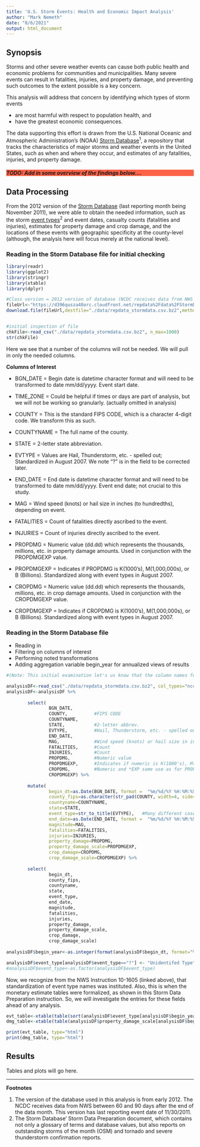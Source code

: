 ```yaml
---
title: 'U.S. Storm Events: Health and Economic Impact Analysis'
author: "Mark Nemeth"
date: "8/6/2021"
output: html_document
---
```


## Synopsis

Storms and other severe weather events can cause both public health and economic problems for communities and municipalities. Many severe events can result in fatalities, injuries, and property damage, and preventing such outcomes to the extent possible is a key concern.

This analysis will address that concern by identifying which types of storm events    

* are most harmful with respect to population health, and  
* have the greatest economic consequences.  

The data supporting this effort is drawn from the U.S. National Oceanic and Atmospheric Administration's (NOAA) [Storm Database][1]<sup>1</sup>, a repository that tracks the characteristics of major storms and weather events in the United States, such as when and where they occur, and estimates of any fatalities, injuries, and property damage.

<h5 style="background-color:rgb(255, 99, 71);">TODO: Add in some overview of the findings below....</h5>  

## Data Processing

From the 2012 version of the [Storm Database][1] (last reporting month being November 2011), we were able to obtain the needed information, such as the storm [event types][2]<sup>2</sup> and event dates, casualty counts (fatalities and injuries), estimates for property damage and crop damage, and the locations of these events with geographic specificity at the county-level (although, the analysis here will focus merely at the national level).  

### Reading in the Storm Database file for initial checking  

```r
library(readr)
library(ggplot2)
library(stringr)
library(xtable)
library(dplyr)
```
```r

#Class version = 2012 version of database (NCDC receives data from NWS between 60 and 90 days after the end of the data month.)
fileUrl<-"https://d396qusza40orc.cloudfront.net/repdata%2Fdata%2FStormData.csv.bz2"
download.file(fileUrl,destfile="./data/repdata_stormdata.csv.bz2",method="curl")


#initial inspection of file
chkFile<-read_csv("./data/repdata_stormdata.csv.bz2", n_max=1000)
str(chkFile)

```

Here we see that a number of the columns will not be needed.  We will pull in only the needed columns.  
  
**Columns of Interest**  
  
* BGN_DATE                = Begin date is datetime character format and will need to be transformed to date mm/dd/yyyy.  Event start date.  
* TIME_ZONE               = Could be helpful if times or days are part of analysis, but we will not be working so granularly. (actually omitted in analysis)   
* COUNTY                  = This is the standard FIPS CODE, which is a character 4-digit code.  We transform this as such.  
* COUNTYNAME              = The full name of the county.  
* STATE                   = 2-letter state abbreviation.  
* EVTYPE                  = Values are Hail, Thunderstorm, etc. - spelled out; Standardized in August 2007.  We note "?" is in the field to be corrected later.  
* END_DATE                = End date is datetime character format and will need to be transformed to date mm/dd/yyyy. Event end date; not crucial to this study.   
* MAG                     = Wind speed (knots) or hail size in inches (to hundredths), depending on event.  
* FATALITIES              = Count of fatalities directly ascribed to the event.   
* INJURIES                = Count of injuries directly ascribed to the event.    
* PROPDMG                 = Numeric value (dd.dd) which represents the thousands, millions, etc. in property damage amounts. Used in conjunction with the PROPDMGEXP value.    
  
* PROPDMGEXP              = Indicates if PROPDMG is K(1000's), M(1,000,000s), or B (Billions). Standardized along with event types in August 2007.   
* CROPDMG                 = Numeric value (dd.dd) which represents the thousands, millions, etc. in crop damage  amounts. Used in conjunction with the CROPDMGEXP value.  
  
* CROPDMGEXP              =  Indicates if CROPDMG is K(1000's), M(1,000,000s), or B (Billions).  Standardized along with event types in August 2007.  

  
### Reading in the Storm Database file  
* Reading in  
* Filtering on columns of interest  
* Performing noted transformations  
* Adding aggregation variable begin_year for annualized views of results 
  
  
```r

#(Note: This initial examination let's us know that the column names for the file are unproblematic for the remainder of our work.)

analysisDF<-read_csv("./data/repdata_stormdata.csv.bz2", col_types="ncccncccnccccncnccnnnnnnncnccccnnnncn")
analysisDF<-analysisDF %>% 
        
        select(
                BGN_DATE,
                COUNTY,          #FIPS CODE
                COUNTYNAME,
                STATE,           #2-letter abbrev.
                EVTYPE,          #Hail, Thunderstorm, etc. - spelled out
                END_DATE,
                MAG,             #Wind speed (knots) or hail size in inches (to hundredths), depending on event
                FATALITIES,      #Count
                INJURIES,        #Count
                PROPDMG,         #Numeric value
                PROPDMGEXP,      #Indicates if numeric is K(1000's), M(1,000,000s), B
                CROPDMG,         #Numeric and *EXP same use as for PROPDMG
                CROPDMGEXP) %>% 
        
        mutate(
                begin_dt=as.Date(BGN_DATE, format =  "%m/%d/%Y %H:%M:%S"),
                county_fips=as.character(str_pad(COUNTY, width=4, side="left", pad="0")), #FIPS are 4 character numeric codes
                countyname=COUNTYNAME,
                state=STATE,
                event_type=str_to_title(EVTYPE),   #Many different cases used for same event type - so, make uniform
                end_date=as.Date(END_DATE, format =  "%m/%d/%Y %H:%M:%S"),
                magnitude=MAG,
                fatalities=FATALITIES,
                injuries=INJURIES,
                property_damage=PROPDMG,
                property_damage_scale=PROPDMGEXP,
                crop_damage=CROPDMG,
                crop_damage_scale=CROPDMGEXP) %>%
        
        select(
                begin_dt,
                county_fips,
                countyname,
                state,
                event_type,
                end_date,
                magnitude,
                fatalities,
                injuries,
                property_damage,
                property_damage_scale,
                crop_damage,
                crop_damage_scale)
               
analysisDF$begin_year<-as.integer(format(analysisDF$begin_dt, format="%Y"))

analysisDF$event_type[analysisDF$event_type=="?"] <- "Unidentifed Type"   #To eliminate the single "?" entry
#analysisDF$event_type<-as.factor(analysisDF$event_type) 


```

Now, we recognize from the NWS Instruction 10-1605 (linked above), that standardization of event type names was instituted.  Also, this is when the monetary estimate tables were formalized, as shown in this Storm Data Preparation instruction.  So, we will investigate the entries for these fields ahead of any analysis.


```r

evt_table<-xtable(table(sort(analysisDF$event_type[analysisDF$begin_year>2007])))
dmg_table<-xtable(table(analysisDF$property_damage_scale[analysisDF$begin_year>2007]))

print(evt_table, type="html")
print(dmg_table, type="html")
```


## Results

Tables and plots will go here.

---  
**Footnotes**  
  
1. The version of the database used in this analysis is from early 2012. The NCDC receives data from NWS between 60 and 90 days after the end of the data month.  This version has last reporting event date of 11/30/2011. 
2. The Storm Database' Storm Data Preparation document, which contains not only a glossary of terms and database values, but also reports on outstanding storms of the month (OSM) and tornado and severe thunderstorm confirmation reports.


[1]: https://www.ncdc.noaa.gov/stormevents/ftp.jsp "Storm Database"
[2]: https://www.nws.noaa.gov/directives/sym/pd01016005curr.pdf "event types"
